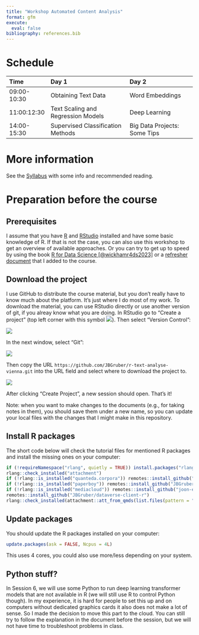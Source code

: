 ```yaml
---
title: "Workshop Automated Content Analysis"
format: gfm
execute: 
  eval: false
bibliography: references.bib
---
```


# Schedule

|Time        |Day 1                              |Day 2                        |
|:-----------|:----------------------------------|:----------------------------|
|09:00-10:30 |Obtaining Text Data                |Word Embeddings              |
|11:00:12:30 |Text Scaling and Regression Models |Deep Learning                |
|14:00-15:30 |Supervised Classification Methods  |Big Data Projects: Some Tips |

# More information

See the [Syllabus](0_Syllabus.pdf) with some info and recommended reading.

# Preparation before the course
## Prerequisites

I assume that you have [R](https://cran.rstudio.com/) and [RStudio](https://posit.co/download/rstudio-desktop/) installed and have some basic knowledge of R.
If that is not the case, you can also use this workshop to get an overview of available approaches.
Or you can try to get up to speed by using the book [R for Data Science [@wickhamr4ds2023]](https://r4ds.had.co.nz/) or a [refresher document](https://github.com/JBGruber/r-text-analyse-vienna/blob/main/1_Obtaining_Text_Data.qmd) that I added to the course.

## Download the project

I use GitHub to distribute the course material, but you don't really have to know much about the platform.
It's just where I do most of my work.
To download the material, you can use RStudio directly or use another version of git, if you alreay know what you are doing.
In RStudio go to "Create a project" (top left corner with this symbol ![](media/new_project.png)).
Then select "Version Control":

![](media/wizard.png)

In the next window, select "Git":

![](media/wizard-2.png)

Then copy the URL `https://github.com/JBGruber/r-text-analyse-vienna.git` into the URL field and select where to download the project to.

![](media/wizard-3.png)

After clicking "Create Project", a new session should open.
That's it!

Note: when you want to make changes to the documents (e.g., for taking notes in them), you should save them under a new name, so you can update your local files with the changes that I might make in this repository.

## Install R packages

The short code below will check the tutorial files for mentioned R packages and install the missing ones on your computer:

```r
if (!requireNamespace("rlang", quietly = TRUE)) install.packages("rlang", dependencies = TRUE)
rlang::check_installed("attachment")
if (!rlang::is_installed("quanteda.corpora")) remotes::install_github("quanteda/quanteda.corpora")
if (!rlang::is_installed("paperboy")) remotes::install_github("JBGruber/paperboy")
if (!rlang::is_installed("mediacloud")) remotes::install_github("joon-e/mediacloud")
remotes::install_github("JBGruber/dataverse-client-r")
rlang::check_installed(attachment::att_from_qmds(list.files(pattern = ".qmd")))
```

## Update packages

You should update the R packages installed on your computer:

```r
update.packages(ask = FALSE, Ncpus = 4L)
```

This uses 4 cores, you could also use more/less depending on your system.

## Python stuff?

In Session 6, we will use some Python to run deep learning transformer models that are not available in R (we will still use R to control Python though).
In my experience, it is hard for people to set this up and on computers without dedicated graphics cards it also does not make a lot of sense.
So I made the decision to move this part to the cloud.
You can still try to follow the explanation in the document before the session, but we will not have time to troubleshoot problems in class.

